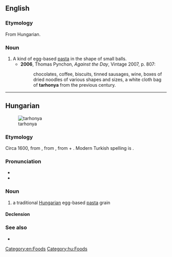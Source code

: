 ==English==
{{wikipedia|Egg barley}}

===Etymology===
From Hungarian.

===Noun===
{{en-noun|-}}

# A kind of egg-based [[pasta]] in the shape of small balls.
#*'''2006''', Thomas Pynchon, ''Against the Day'', Vintage 2007, p. 807:
#*:chocolates, coffee, biscuits, tinned sausages, wine, boxes of dried noodles of various shapes and sizes, a white cloth bag of '''tarhonya''' from the previous century.

[[Category:en:Foods]]

----

==Hungarian==
[[File:Tarhonya-3.JPG|thumb|tarhonya]]

===Etymology===
Circa 1600, from {{etyl|ota|hu}} {{term|sc=ota-Arab|ترخانه|tr=tarhâna|lang=ota}}, from {{etyl|fa|hu}} {{term|sc=fa-Arab|ترخانه|tr=tarxāna||tarhana|lang=fa}}, from {{term|تر|tr=tar||wet|lang=fr}} + {{term|خوان|tr=khwān||food, tablecloth, dining table|lang=fa}}. Modern Turkish spelling is {{term|tarhana|lang=tr}}.
===Pronunciation===
* {{IPA|/ˈtɒrhoɲɒ/|lang=hu}}
* {{hyphenation|tar|ho|nya}}

===Noun===
{{hu-noun|pl=tarhonyák}}

# a traditional [[Hungarian]] egg-based [[pasta]] grain

====Declension====
{{hu-decl-k-back|tarhony|á}}{{hu-pos-tok|tarhonyá}}

===See also===
* {{pedialite|lang=hu}}

[[Category:hu:Foods]]